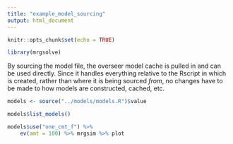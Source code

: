 ```yaml
---
title: "example_model_sourcing"
output: html_document
---
```


```r
knitr::opts_chunk$set(echo = TRUE)
```

```r
library(mrgsolve)
```

By sourcing the model file, the overseer model cache is pulled in and can 
be used directly. Since it handles everything relative to the Rscript in which 
is created, rather than where it is being sourced _from_, no changes have to be
made to how models are constructed, cached, etc.

```r
models <- source("../models/models.R")$value
```

```r
models$list_models()
```

```r
models$use("one_cmt_f") %>%
    ev(amt = 100) %>% mrgsim %>% plot
```



